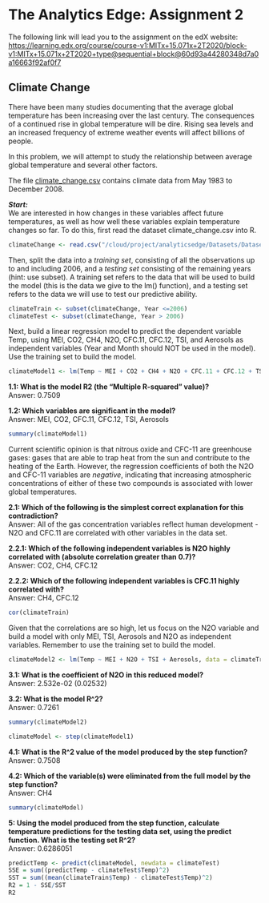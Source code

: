 # The Analytics Edge: Assignment 2 {.unnumbered}

The following link will lead you to the assignment on the edX website: [https://learning.edx.org/course/course-v1:MITx+15.071x+2T2020/block-v1:MITx+15.071x+2T2020+type\@sequential+block\@60d93a44280348d7a0a16663f92af0f7](https://learning.edx.org/course/course-v1:MITx+15.071x+2T2020/block-v1:MITx+15.071x+2T2020+type@sequential+block@60d93a44280348d7a0a16663f92af0f7)

## Climate Change

There have been many studies documenting that the average global temperature has been increasing over the last century. The consequences of a continued rise in global temperature will be dire. Rising sea levels and an increased frequency of extreme weather events will affect billions of people.

In this problem, we will attempt to study the relationship between average global temperature and several other factors.

The file [climate_change.csv](https://courses.edx.org/asset-v1:MITx+15.071x+2T2017+type@asset+block@climate_change.csv) contains climate data from May 1983 to December 2008.

***Start:***\
We are interested in how changes in these variables affect future temperatures, as well as how well these variables explain temperature changes so far. To do this, first read the dataset climate_change.csv into R.

```r
climateChange <- read.csv("/cloud/project/analyticsedge/Datasets/DatasetsUnit2/climate_change.csv")
```

Then, split the data into a *training set*, consisting of all the observations up to and including 2006, and a *testing set* consisting of the remaining years (hint: use subset). A training set refers to the data that will be used to build the model (this is the data we give to the lm() function), and a testing set refers to the data we will use to test our predictive ability.

```r
climateTrain <- subset(climateChange, Year <=2006)
climateTest <- subset(climateChange, Year > 2006)
```

Next, build a linear regression model to predict the dependent variable Temp, using MEI, CO2, CH4, N2O, CFC.11, CFC.12, TSI, and Aerosols as independent variables (Year and Month should NOT be used in the model). Use the training set to build the model.

```r
climateModel1 <- lm(Temp ~ MEI + CO2 + CH4 + N2O + CFC.11 + CFC.12 + TSI + Aerosols, data = climateTrain)
```

**1.1: What is the model R2 (the "Multiple R-squared" value)?**\
Answer: 0.7509

**1.2: Which variables are significant in the model?**\
Answer: MEI, CO2, CFC.11, CFC.12, TSI, Aerosols

```r
summary(climateModel1)
```

Current scientific opinion is that nitrous oxide and CFC-11 are greenhouse gases: gases that are able to trap heat from the sun and contribute to the heating of the Earth. However, the regression coefficients of both the N2O and CFC-11 variables are *negative*, indicating that increasing atmospheric concentrations of either of these two compounds is associated with lower global temperatures.

**2.1: Which of the following is the simplest correct explanation for this contradiction?**\
Answer: All of the gas concentration variables reflect human development - N2O and CFC.11 are correlated with other variables in the data set.

**2.2.1: Which of the following independent variables is N2O highly correlated with (absolute correlation greater than 0.7)?**\
Answer: CO2, CH4, CFC.12

**2.2.2: Which of the following independent variables is CFC.11 highly correlated with?**\
Answer: CH4, CFC.12

```r
cor(climateTrain)
```

Given that the correlations are so high, let us focus on the N2O variable and build a model with only MEI, TSI, Aerosols and N2O as independent variables. Remember to use the training set to build the model.

```r
climateModel2 <- lm(Temp ~ MEI + N2O + TSI + Aerosols, data = climateTrain)
```

**3.1: What is the coefficient of N2O in this reduced model?**\
Answer: 2.532e-02 (0.02532)

**3.2: What is the model R^2?**\
Answer: 0.7261

```r
summary(climateModel2)
```



```r
climateModel <- step(climateModel1)
```

**4.1: What is the R^2 value of the model produced by the step function?**\
Answer: 0.7508

**4.2: Which of the variable(s) were eliminated from the full model by the step function?**\
Answer: CH4

```r
summary(climateModel)
```

**5: Using the model produced from the step function, calculate temperature predictions for the testing data set, using the predict function. What is the testing set R^2?**\
Answer: 0.6286051
```r
predictTemp <- predict(climateModel, newdata = climateTest)
SSE = sum((predictTemp - climateTest$Temp)^2)
SST = sum((mean(climateTrain$Temp) - climateTest$Temp)^2)
R2 = 1 - SSE/SST
R2
```

